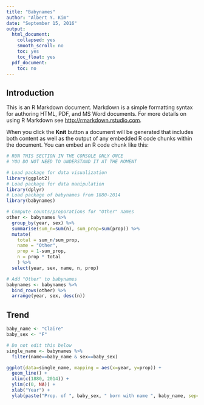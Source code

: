 ```yaml
---
title: "Babynames"
author: "Albert Y. Kim"
date: "September 15, 2016"
output:
  html_document:
    collapsed: yes
    smooth_scroll: no
    toc: yes
    toc_float: yes
  pdf_document:
    toc: no
---
```


## Introduction

This is an R Markdown document. Markdown is a simple formatting syntax for authoring HTML, PDF, and MS Word documents. For more details on using R Markdown see <http://rmarkdown.rstudio.com>.

When you click the **Knit** button a document will be generated that includes both content as well as the output of any embedded R code chunks within the document. You can embed an R code chunk like this:

```r
# RUN THIS SECTION IN THE CONSOLE ONLY ONCE
# YOU DO NOT NEED TO UNDERSTAND IT AT THE MOMENT

# Load package for data visualization
library(ggplot2)
# Load package for data manipulation
library(dplyr)
# Load package of babynames from 1880-2014
library(babynames)

# Compute counts/proporations for "Other" names
other <- babynames %>% 
  group_by(year, sex) %>% 
  summarise(sum_n=sum(n), sum_prop=sum(prop)) %>% 
  mutate(
    total = sum_n/sum_prop,
    name = "Other",
    prop = 1-sum_prop,
    n = prop * total
    ) %>% 
  select(year, sex, name, n, prop)

# Add "Other" to babynames
babynames <- babynames %>% 
  bind_rows(other) %>% 
  arrange(year, sex, desc(n))
```





## Trend

```r
baby_name <- "Claire"
baby_sex <- "F"

# Do not edit this below
single_name <- babynames %>% 
  filter(name==baby_name & sex==baby_sex)

ggplot(data=single_name, mapping = aes(x=year, y=prop)) + 
  geom_line() +
  xlim(c(1880, 2014)) +
  ylim(c(0, NA)) +
  xlab("Year") +
  ylab(paste("Prop. of ", baby_sex, " born with name ", baby_name, sep=""))
```



